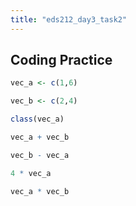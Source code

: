 ```yaml
---
title: "eds212_day3_task2"
---
```


## Coding Practice

```r
vec_a <- c(1,6)

vec_b <- c(2,4)

class(vec_a)

vec_a + vec_b

vec_b - vec_a 

4 * vec_a 

vec_a * vec_b
```
